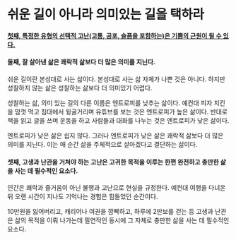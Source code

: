 # 쉬운 길이 아니라 의미있는 길을 택하라

#### [첫째, 특정한 유형의 선택적 고난(고통, 공포, 슬픔을 포함하는)은 기쁨의 근원이 될 수 있다.](/life/goals/pain/1#특정한-유형의-선택적-고난고통-공포-슬픔을-포함하는은-기쁨의-근원이-될-수-있다)

#### 둘째, 잘 살아낸 삶은 쾌락적 삶보다 더 많은 의미를 지닌다.

쉬운 길이란 본성대로 사는 삶이다.
본성대로 사는 삶 자체가 나쁜 것은 아니다. 하지만 성찰하지 않는 삶은 성찰하는 삶보다 더 의미있기 어렵다.

성찰하는 삶, 의미 있는 길의 다른 이름은 엔트로피를 낮추는 삶이다.
예컨대 피자 치킨을 맘껏 먹고 침대에서 뒹굴거리며 유튜브를 보는 것은 엔트로피가 높은 삶이다.
반대로 책을 읽고 글을 쓰며 운동을 하고 사람들과 대화를 나누는 것은 엔트로피가 낮은 삶이다.

엔트로피가 낮은 삶은 쉽지 않다. 그러나 엔트로피가 낮은 삶은 쾌락적 삶보다 더 많은 의미를 지닌다.
이는 매 순간 삶을 주체적으로 살아겠다고 결단하는 삶이다.

#### 셋째, 고생과 난관을 거쳐야 하는 고난은 고귀한 목적을 이루는 한편 완전하고 충만한 삶을 사는 데 필수적인 요소다.

인간은 쾌락과 즐거움이 아닌 불행과 고난으로 현실을 규정한다.
예컨대 여행을 다녀온 뒤 오랜 시간이 지나도 기억나는 경험은 힘들었던 순간이다.

10만원을 잃어버리고, 캐리어나 여권을 깜빡하고, 하루에 2만보를 걷는 등
고생과 난관은 삶의 목적을 이뤄 나가는데 필연적인 동시에 그 자체로 충만한 삶을 사는 데 필수적인 요소다.
